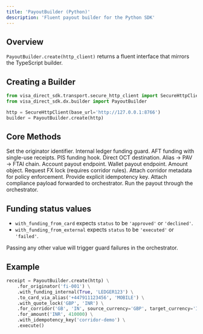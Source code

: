 ```yaml
---
title: 'PayoutBuilder (Python)'
description: 'Fluent payout builder for the Python SDK'
---
```


## Overview

`PayoutBuilder.create(http_client)` returns a fluent interface that mirrors the TypeScript builder.

## Creating a Builder

```python
from visa_direct_sdk.transport.secure_http_client import SecureHttpClient
from visa_direct_sdk.dx.builder import PayoutBuilder

http = SecureHttpClient(base_url='http://127.0.0.1:8766')
builder = PayoutBuilder.create(http)
```

## Core Methods

<ParamField path="PayoutBuilder" type="object">
  <Param path="for_originator(originator_id)" type="str">
    Set the originator identifier.
  </Param>
  <Param path="with_funding_internal(debit_confirmed, confirmation_ref)" type="bool, str">
    Internal ledger funding guard.
  </Param>
  <Param path="with_funding_from_card(receipt_id, status)" type="str, str">
    AFT funding with single-use receipts.
  </Param>
  <Param path="with_funding_from_external(payment_id, status)" type="str, str">
    PIS funding hook.
  </Param>
  <Param path="to_card_direct(pan_token)" type="str">
    Direct OCT destination.
  </Param>
  <Param path="to_card_via_alias(alias, alias_type='EMAIL')" type="str, str">
    Alias → PAV → FTAI chain.
  </Param>
  <Param path="to_account(account_id)" type="str">
    Account payout endpoint.
  </Param>
  <Param path="to_wallet(wallet_id)" type="str">
    Wallet payout endpoint.
  </Param>
  <Param path="for_amount(currency, minor)" type="str, int">
    Amount object.
  </Param>
  <Param path="with_quote_lock(src_currency, dst_currency)" type="str, str">
    Request FX lock (requires corridor rules).
  </Param>
  <Param path="for_corridor(source_country, target_country, ...)" type="str, str">
    Attach corridor metadata for policy enforcement.
  </Param>
  <Param path="with_idempotency_key(key)" type="str">
    Provide explicit idempotency key.
  </Param>
  <Param path="with_compliance(payload)" type="dict">
    Attach compliance payload forwarded to orchestrator.
  </Param>
  <Param path="execute()" type="dict">
    Run the payout through the orchestrator.
  </Param>
</ParamField>

## Funding status values

- `with_funding_from_card` expects `status` to be `'approved'` or `'declined'`.
- `with_funding_from_external` expects `status` to be `'executed'` or `'failed'`.

Passing any other value will trigger guard failures in the orchestrator.

## Example

```python
receipt = PayoutBuilder.create(http) \
    .for_originator('fi-001') \
    .with_funding_internal(True, 'LEDGER123') \
    .to_card_via_alias('+447911123456', 'MOBILE') \
    .with_quote_lock('GBP', 'INR') \
    .for_corridor('GB', 'IN', source_currency='GBP', target_currency='INR') \
    .for_amount('INR', 410000) \
    .with_idempotency_key('corridor-demo') \
    .execute()
```
